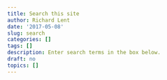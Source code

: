 ```yaml
---
title: Search this site
author: Richard Lent
date: '2017-05-08'
slug: search
categories: []
tags: []
description: Enter search terms in the box below.
draft: no
topics: []
---
```

<script>
  (function() {
    var cx = '015106575056108656717:bbgtidhw-d0';
    var gcse = document.createElement('script');
    gcse.type = 'text/javascript';
    gcse.async = true;
    gcse.src = 'https://cse.google.com/cse.js?cx=' + cx;
    var s = document.getElementsByTagName('script')[0];
    s.parentNode.insertBefore(gcse, s);
  })();
</script>
<gcse:search linktarget="_self"></gcse:search>






